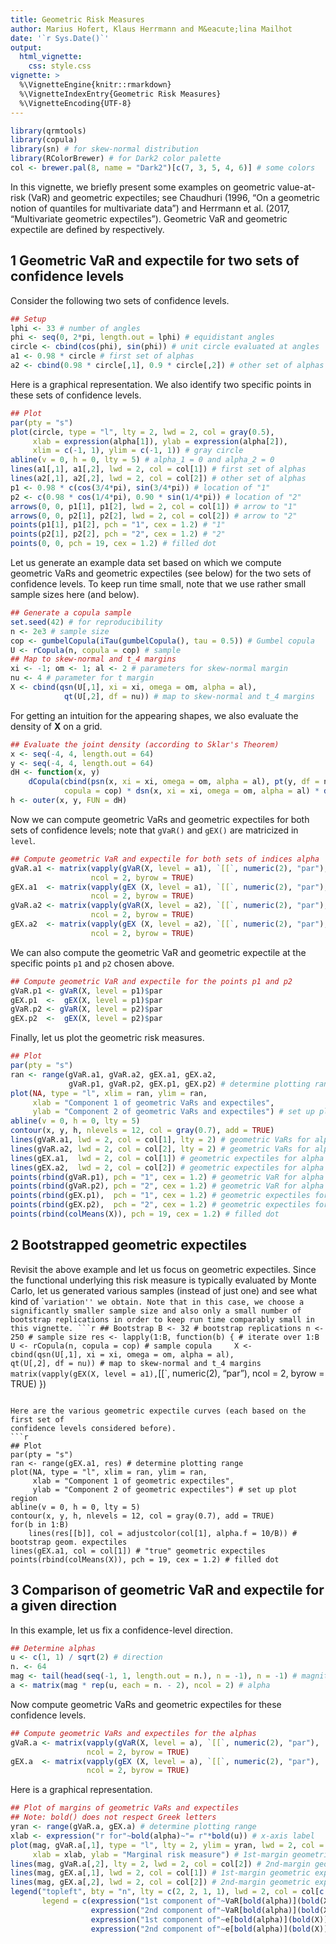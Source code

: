 ```yaml
---
title: Geometric Risk Measures
author: Marius Hofert, Klaus Herrmann and M&eacute;lina Mailhot
date: '`r Sys.Date()`'
output:
  html_vignette:
    css: style.css
vignette: >
  %\VignetteEngine{knitr::rmarkdown}
  %\VignetteIndexEntry{Geometric Risk Measures}
  %\VignetteEncoding{UTF-8}
---
```

```r
library(qrmtools)
library(copula)
library(sn) # for skew-normal distribution
library(RColorBrewer) # for Dark2 color palette
col <- brewer.pal(8, name = "Dark2")[c(7, 3, 5, 4, 6)] # some colors
```

In this vignette, we briefly present some examples on geometric value-at-risk
(VaR) and geometric expectiles; see Chaudhuri (1996, "On a geometric notion of
quantiles for multivariate data") and Herrmann et al. (2017, "Multivariate
geometric expectiles"). Geometric VaR and geometric expectile are
defined by
\begin{align*}
	\mathrm{VaR}_{\mathbf{\alpha}}(\mathbf{X})&=\mathrm{argmin}_{\mathbf{c}\in\mathbb{R}^d}\ \mathbb{E}(\Phi_{\mathbf{\alpha}}(\mathbf{X}-\mathbf{c}))\quad\text{for}\quad\Phi_{\mathbf{\alpha}}(\mathbf{t})=(\lVert\mathbf{t}\rVert_2+\langle\mathbf{\alpha},\mathbf{t}\rangle)/2,\\
	\mathrm{e}_{\mathbf{\alpha}}(\mathbf{X})&=\mathrm{argmin}_{\mathbf{c}\in\mathbb{R}^d}\ \mathbb{E}(\Lambda_{\mathbf{\alpha}}(\mathbf{X}-\mathbf{c}))\quad\text{for}\quad\Lambda_{\mathbf{\alpha}}(\mathbf{t})=\lVert\mathbf{t}\rVert_2(\lVert\mathbf{t}\rVert_2+\langle\mathbf{\alpha},\mathbf{t}\rangle)/2,
\end{align*}
respectively.


## 1 Geometric VaR and expectile for two sets of confidence levels

Consider the following two sets of confidence levels.
```r
## Setup
lphi <- 33 # number of angles
phi <- seq(0, 2*pi, length.out = lphi) # equidistant angles
circle <- cbind(cos(phi), sin(phi)) # unit circle evaluated at angles
a1 <- 0.98 * circle # first set of alphas
a2 <- cbind(0.98 * circle[,1], 0.9 * circle[,2]) # other set of alphas
```

Here is a graphical representation. We also identify two specific points
in these sets of confidence levels.
```r
## Plot
par(pty = "s")
plot(circle, type = "l", lty = 2, lwd = 2, col = gray(0.5),
     xlab = expression(alpha[1]), ylab = expression(alpha[2]),
     xlim = c(-1, 1), ylim = c(-1, 1)) # gray circle
abline(v = 0, h = 0, lty = 5) # alpha_1 = 0 and alpha_2 = 0
lines(a1[,1], a1[,2], lwd = 2, col = col[1]) # first set of alphas
lines(a2[,1], a2[,2], lwd = 2, col = col[2]) # other set of alphas
p1 <- 0.98 * c(cos(3/4*pi), sin(3/4*pi)) # location of "1"
p2 <- c(0.98 * cos(1/4*pi), 0.90 * sin(1/4*pi)) # location of "2"
arrows(0, 0, p1[1], p1[2], lwd = 2, col = col[1]) # arrow to "1"
arrows(0, 0, p2[1], p2[2], lwd = 2, col = col[2]) # arrow to "2"
points(p1[1], p1[2], pch = "1", cex = 1.2) # "1"
points(p2[1], p2[2], pch = "2", cex = 1.2) # "2"
points(0, 0, pch = 19, cex = 1.2) # filled dot
```

Let us generate an example data set based on which we compute geometric VaRs and
geometric expectiles (see below) for the two sets of confidence levels. To keep
run time small, note that we use rather small sample sizes here (and below).
```r
## Generate a copula sample
set.seed(42) # for reproducibility
n <- 2e3 # sample size
cop <- gumbelCopula(iTau(gumbelCopula(), tau = 0.5)) # Gumbel copula
U <- rCopula(n, copula = cop) # sample
## Map to skew-normal and t_4 margins
xi <- -1; om <- 1; al <- 2 # parameters for skew-normal margin
nu <- 4 # parameter for t margin
X <- cbind(qsn(U[,1], xi = xi, omega = om, alpha = al),
            qt(U[,2], df = nu)) # map to skew-normal and t_4 margins
```

For getting an intuition for the appearing shapes, we also evaluate the
density of $\mathbf{X}$ on a grid.
```r
## Evaluate the joint density (according to Sklar's Theorem)
x <- seq(-4, 4, length.out = 64)
y <- seq(-4, 4, length.out = 64)
dH <- function(x, y)
    dCopula(cbind(psn(x, xi = xi, omega = om, alpha = al), pt(y, df = nu)),
            copula = cop) * dsn(x, xi = xi, omega = om, alpha = al) * dt(y, df = nu)
h <- outer(x, y, FUN = dH)
```

Now we can compute geometric VaRs and geometric expectiles for both sets of
confidence levels; note that `gVaR()` and `gEX()` are matricized in `level`.
```r
## Compute geometric VaR and expectile for both sets of indices alpha
gVaR.a1 <- matrix(vapply(gVaR(X, level = a1), `[[`, numeric(2), "par"),
                  ncol = 2, byrow = TRUE)
gEX.a1  <- matrix(vapply(gEX (X, level = a1), `[[`, numeric(2), "par"),
                  ncol = 2, byrow = TRUE)
gVaR.a2 <- matrix(vapply(gVaR(X, level = a2), `[[`, numeric(2), "par"),
                  ncol = 2, byrow = TRUE)
gEX.a2  <- matrix(vapply(gEX (X, level = a2), `[[`, numeric(2), "par"),
                  ncol = 2, byrow = TRUE)
```

We can also compute the geometric VaR and geometric expectile at the
specific points `p1` and `p2` chosen above.
```r
## Compute geometric VaR and expectile for the points p1 and p2
gVaR.p1 <- gVaR(X, level = p1)$par
gEX.p1  <-  gEX(X, level = p1)$par
gVaR.p2 <- gVaR(X, level = p2)$par
gEX.p2  <-  gEX(X, level = p2)$par
```

Finally, let us plot the geometric risk measures.
```r
## Plot
par(pty = "s")
ran <- range(gVaR.a1, gVaR.a2, gEX.a1, gEX.a2,
             gVaR.p1, gVaR.p2, gEX.p1, gEX.p2) # determine plotting range
plot(NA, type = "l", xlim = ran, ylim = ran,
     xlab = "Component 1 of geometric VaRs and expectiles",
     ylab = "Component 2 of geometric VaRs and expectiles") # set up plot region
abline(v = 0, h = 0, lty = 5)
contour(x, y, h, nlevels = 12, col = gray(0.7), add = TRUE)
lines(gVaR.a1, lwd = 2, col = col[1], lty = 2) # geometric VaRs for alpha = a1
lines(gVaR.a2, lwd = 2, col = col[2], lty = 2) # geometric VaRs for alpha = a2
lines(gEX.a1,  lwd = 2, col = col[1]) # geometric expectiles for alpha = a1
lines(gEX.a2,  lwd = 2, col = col[2]) # geometric expectiles for alpha = a2
points(rbind(gVaR.p1), pch = "1", cex = 1.2) # geometric VaR for alpha = p1
points(rbind(gVaR.p2), pch = "2", cex = 1.2) # geometric VaR for alpha = p2
points(rbind(gEX.p1),  pch = "1", cex = 1.2) # geometric expectiles for alpha = p1
points(rbind(gEX.p2),  pch = "2", cex = 1.2) # geometric expectiles for alpha = p2
points(rbind(colMeans(X)), pch = 19, cex = 1.2) # filled dot
```


## 2 Bootstrapped geometric expectiles

Revisit the above example and let us focus on geometric expectiles.
Since the functional underlying this risk measure is typically evaluated by
Monte Carlo, let us generated various samples (instead of just one) and see what
kind of ``variation'' we obtain. Note that in this case, we choose a significantly
smaller sample size and also only a small number of bootstrap replications in
order to keep run time comparably small in this vignette.
```r
## Bootstrap
B <- 32 # bootstrap replications
n <- 250 # sample size
res <- lapply(1:B, function(b) { # iterate over 1:B
    U <- rCopula(n, copula = cop) # sample copula
    X <- cbind(qsn(U[,1], xi = xi, omega = om, alpha = al),
               qt(U[,2], df = nu)) # map to skew-normal and t_4 margins
    matrix(vapply(gEX(X, level = a1), `[[`, numeric(2), "par"), ncol = 2,
           byrow = TRUE)
})
```

Here are the various geometric expectile curves (each based on the first set of
confidence levels considered before).
```r
## Plot
par(pty = "s")
ran <- range(gEX.a1, res) # determine plotting range
plot(NA, type = "l", xlim = ran, ylim = ran,
     xlab = "Component 1 of geometric expectiles",
     ylab = "Component 2 of geometric expectiles") # set up plot region
abline(v = 0, h = 0, lty = 5)
contour(x, y, h, nlevels = 12, col = gray(0.7), add = TRUE)
for(b in 1:B)
    lines(res[[b]], col = adjustcolor(col[1], alpha.f = 10/B)) # bootstrap geom. expectiles
lines(gEX.a1, col = col[1]) # "true" geometric expectiles
points(rbind(colMeans(X)), pch = 19, cex = 1.2) # filled dot
```


## 3 Comparison of geometric VaR and expectile for a given direction

In this example, let us fix a confidence-level direction.
```r
## Determine alphas
u <- c(1, 1) / sqrt(2) # direction
n. <- 64
mag <- tail(head(seq(-1, 1, length.out = n.), n = -1), n = -1) # magnitude
a <- matrix(mag * rep(u, each = n. - 2), ncol = 2) # alpha
```

Now compute geometric VaRs and geometric expectiles for these confidence levels.
```r
## Compute geometric VaRs and expectiles for the alphas
gVaR.a <- matrix(vapply(gVaR(X, level = a), `[[`, numeric(2), "par"),
                 ncol = 2, byrow = TRUE)
gEX.a  <- matrix(vapply(gEX (X, level = a), `[[`, numeric(2), "par"),
                 ncol = 2, byrow = TRUE)
```

Here is a graphical representation.
```r
## Plot of margins of geometric VaRs and expectiles
## Note: bold() does not respect Greek letters
yran <- range(gVaR.a, gEX.a) # determine plotting range
xlab <- expression("r for"~bold(alpha)~"= r"*bold(u)) # x-axis label
plot(mag, gVaR.a[,1], type = "l", lty = 2, ylim = yran, lwd = 2, col = col[1],
     xlab = xlab, ylab = "Marginal risk measure") # 1st-margin geometric VaRs
lines(mag, gVaR.a[,2], lty = 2, lwd = 2, col = col[2]) # 2nd-margin geometric VaRs
lines(mag, gEX.a[,1], lwd = 2, col = col[1]) # 1st-margin geometric expectiles
lines(mag, gEX.a[,2], lwd = 2, col = col[2]) # 2nd-margin geometric expectiles
legend("topleft", bty = "n", lty = c(2, 2, 1, 1), lwd = 2, col = col[c(1, 2, 1, 2)],
       legend = c(expression("1st component of"~VaR[bold(alpha)](bold(X))),
                  expression("2nd component of"~VaR[bold(alpha)](bold(X))),
                  expression("1st component of"~e[bold(alpha)](bold(X))),
                  expression("2nd component of"~e[bold(alpha)](bold(X)))))
```
